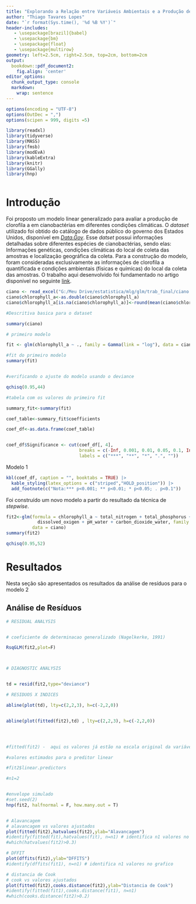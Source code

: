 ```yaml
---
title: "Explorando a Relação entre Variáveis Ambientais e a Produção de Clorofila-a em Cianobactérias: Uma Abordagem com Modelos Lineares Generalizados"
author: "Thiago Tavares Lopes"
date: "`r format(Sys.time(), '%d %B %Y')`"
header-includes:
   - \usepackage[brazil]{babel}
   - \usepackage{bm}
   - \usepackage{float}
   - \usepackage{multirow}
geometry: left=2.5cm, right=2.5cm, top=2cm, bottom=2cm
output:
  bookdown::pdf_document2:
    fig.align: 'center'
editor_options:
  chunk_output_type: console
  markdown: 
    wrap: sentence
---
```

```r
options(encoding = "UTF-8")
options(OutDec = ",")
options(scipen = 999, digits =5)

```

```r

library(readxl)
library(tidyverse)
library(MASS)
library(fmsb)
library(modEvA)
library(kableExtra)
library(knitr)
library(GGally)
library(hnp)



```


# Introdução 

Foi proposto um modelo linear generalizado para avaliar a produção de clorofila a em  cianobactérias em diferentes condições climáticas. O *dataset* utilizado foi obtido do catálogo de dados público do governo dos Estados Unidos, disponível em [*Data.Gov*](https://catalog.data.gov/dataset/river-cyanobacteria-datasets). Esse *datset* possui informações detalhadas sobre diferentes espécies de cianobactérias, sendo elas: Informações genéticas, condições climáticas do local de coleta das amostras e localização geográfica da coleta. Para a construção do modelo, foram consideradas exclusivamente as informações de clorofila a quantificada e condições ambientais (físicas e químicas) do local da coleta das amostras. O trabalho aqui desenvolvido foi fundamentado no artigo disponível no seguinte [link](https://www.nature.com/articles/s41598-023-29037-6).




```r
ciano <- read_excel("G:/Meu Drive/estatistica/mlg/glm/trab_final/ciano.xlsx")
ciano$chlorophyll_a<-as.double(ciano$chlorophyll_a)
ciano$chlorophyll_a[is.na(ciano$chlorophyll_a)]<-round(mean(ciano$chlorophyll_a, na.rm = TRUE), 2)

#Descritiva basica para o dataset

summary(ciano)

# primeiro modelo 

fit <- glm(chlorophyll_a ~ ., family = Gamma(link = "log"), data = ciano)

#fit do primeiro modelo
summary(fit)


#verificando o ajuste do modelo usando o deviance

qchisq(0.95,44)
```




```r
#tabela com os valores do primeiro fit 

summary_fit<-summary(fit)

coef_table<-summary_fit$coefficients

coef_df<-as.data.frame(coef_table)


coef_df$Significance <- cut(coef_df[, 4], 
                            breaks = c(-Inf, 0.001, 0.01, 0.05, 0.1, Inf), 
                            labels = c("***", "**", "*", ".", ""))


```


Modelo 1


```r

kbl(coef_df, caption = "", booktabs = TRUE) |> 
  kable_styling(latex_options = c("striped","HOLD_position")) |> 
  add_footnote(c("Nota:*** p<0.001; ** p<0.01; * p<0.05; . p<0.1"))

```


Foi construído um novo modelo a partir do resultado da técnica de *stepwise*. 



```r
fit2<-glm(formula = chlorophyll_a ~ total_nitrogen + total_phosphorus + 
            dissolved_oxigen + pH_water + carbon_dioxide_water, family = Gamma(link = "log"), 
          data = ciano)
summary(fit2)

qchisq(0.95,52)

```

# Resultados 
Nesta seção são apresentados os resultados da análise de resíduos para o modelo 2


## Análise de Resíduos



```r
# RESIDUAL ANALYSIS


# coeficiente de determinacao generalizado (Nagelkerke, 1991)

RsqGLM(fit2,plot=F)



# DIAGNOSTIC ANALYSIS 


td = resid(fit2,type="deviance")

# RESIDUOS X INDICES

abline(plot(td), lty=c(2,2,3), h=c(-2,2,0))


abline(plot(fitted(fit2),td) , lty=c(2,2,3), h=c(-2,2,0))




#fitted(fit2) -  aqui os valores já estão na escala original da variável resposta 

#valores estimados para o preditor linear 

#fit2$linear.predictors


```



```r
#n1=2


#envelope simulado
#set.seed(2)
hnp(fit2, halfnormal = F, how.many.out = T)


# Alavancagem
# alavancagem vs valores ajustados
plot(fitted(fit2),hatvalues(fit2),ylab="Alavancagem")
#identify(fitted(fit),hatvalues(fit), n=n1) # identifica n1 valores no grafico
#which(hatvalues(fit2)>0.3)

# DFFIT
plot(dffits(fit2),ylab="DFFITS")
#identify(dffits(fit1), n=n1) # identifica n1 valores no grafico

# distancia de Cook
# cook vs valores ajustados
plot(fitted(fit2),cooks.distance(fit2),ylab="Distancia de Cook")
#identify(fitted(fit1),cooks.distance(fit1), n=n1) 
#which(cooks.distance(fit2)>0.2)


```


















































